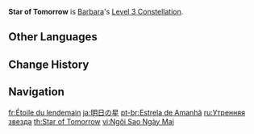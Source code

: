 {{Constellation Infobox
|image       = Constellation Star of Tomorrow.png
|description = Increases the Level of [[Shining Miracle♪]] by 3.<br />Maximum upgrade level is 15.
|level       = 3
|character   = Barbara
|utility1    = Talent Level Increase
|utility2    = Elemental Burst Level Increase
}}
'''Star of Tomorrow''' is [[Barbara]]'s [[Level 3 Constellation]].

==Other Languages==
{{Other Languages
|en      = Star of Tomorrow
|zhs     = 明日之星
|zhs_rm  = Míngrì zhī Xīng
|zht     = 明日之星
|zht_rm  = Míngrì zhī Xīng
|zh_tl   = Star of Tomorrow
|ja      = 明日の星
|ja_rm   = Ashita no Hoshi{{Assumed}}
|ja_tl   = Star of Tomorrow
|ko      = 내일의 스타
|ko_rm   = Naeil-ui Seuta
|ko_tl   = Star of Tomorrow
|es      = Estrella del mañana
|es_tl   = Star of Tomorrow
|fr      = Étoile du lendemain
|fr_tl   = Star of Tomorrow
|ru      = Утренняя звезда
|ru_tl   = Tomorrow Star
|th      = Star of Tomorrow
|vi      = Ngôi Sao Ngày Mai
|vi_tl   = Star of Tomorrow
|de      = Stern von Morgen
|de_tl   = Star of Tomorrow
|id      = Star of Tomorrow
|pt      = Estrela de Amanhã
|pt_tl   = Star of Tomorrow
|tr      = Yarının Yıldızı
|tr_tl   = 
|it      = Stella del domani
|it_tl   = 
}}

==Change History==
{{Change History|1.0}}

==Navigation==
{{Talent Navbox|Barbara}}

[[fr:Étoile du lendemain]]
[[ja:明日の星]]
[[pt-br:Estrela de Amanhã]]
[[ru:Утренняя звезда]]
[[th:Star of Tomorrow]]
[[vi:Ngôi Sao Ngày Mai]]